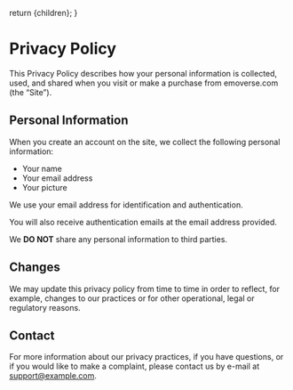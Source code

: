  
  return <MdxLayout>{children}</MdxLayout>; 
}

# Privacy Policy

This Privacy Policy describes how your personal information is collected, used, and shared when you visit or make a
purchase from emoverse.com (the “Site”).

## Personal Information

When you create an account on the site, we collect the following personal information:

- Your name
- Your email address
- Your picture

We use your email address for identification and authentication.

You will also receive authentication emails at the email address provided.

We **DO NOT** share any personal information to third parties.

## Changes

We may update this privacy policy from time to time in order to reflect, for example, changes to our practices or for
other operational, legal or regulatory reasons.

## Contact

For more information about our privacy practices, if you have questions, or if you would like to make a complaint,
please contact us by e-mail at support@example.com.
